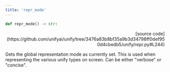 ```yaml
---
title: 'repr_mode'
---
```


```python
def repr_mode() -> str:
```

<p align="right">[source code](https://github.com/unifyai/unify/tree/3476a83b8bf35a9b3d34798ff0def950d4cbedb5/unify/repr.py#L244)</p>

Gets the global representation mode as currently set. This is used when representing
the various unify types on screen. Can be either "verbose" or "concise".